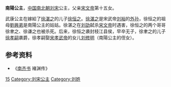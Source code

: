 {{東亞女性歷史人物
| 名稱=南陽公主
| 身份=[[刘宋|刘宋]]公主
| 畫像=
| 說明=
| 姓=刘
| 名=
| 封爵=[[公主|公主]]
| 位號=
| 封號=南郡公主
| 出生年=
| 逝世年=
| 諡號=
| 墳墓=
| 父親=[[宋文帝|宋文帝]]
| 夫=[[徐恒之|徐恒之]]
| 夫之父=[[徐湛之|徐湛之]]
|}}
'''南陽公主'''，[[中国|中国]][[南北朝|南北朝]][[刘宋|刘宋]]公主，父亲[[宋文帝|宋文帝]]第十五女。

武康公主在嫁給了[[徐湛之|徐湛之]]的儿子[[徐恒之|徐恒之]]。[[徐湛之|徐湛之]]是宋武帝[[刘裕|刘裕]]的[[外孙|外孙]]，徐恒之的祖母[[劉興弟|劉興弟]]是南陽公主的姑姑。徐湛之在[[刘劭_(刘宋)|刘劭]]弑杀[[宋文帝|宋文帝]]时遇害，徐恒之的两个哥哥徐聿之、徐谦之也被杀死。后来，徐恒之袭封枝江县侯，早卒无子，徐聿之的儿子[[徐孝嗣|徐孝嗣]]袭爵，徐孝嗣娶[[宋孝武帝|宋孝武帝]]的女儿[[刘修明|刘修明]]（南陽公主的侄女）。
== 参考资料 ==

*《[[南齐书|南齐书]] 褚渊传》
[[Category:宋文帝皇女|15]]
[[Category:刘宋公主|Category:刘宋公主]]
[[Category:刘姓|Category:刘姓]]